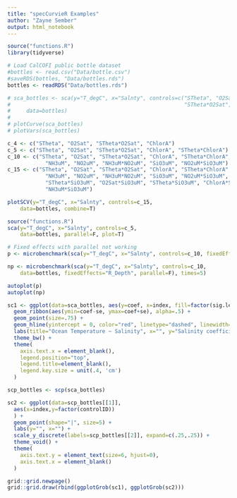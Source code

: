 ```yaml
---
title: "specCurvieR Examples"
author: "Zayne Sember"
output: html_notebook
---
```


```r
source("functions.R")
library(tidyverse)
```

```r
# Load CalCOFI public bottle dataset
#bottles <- read.csv("Data/bottle.csv")
#saveRDS(bottles, "Data/bottles.rds")
bottles <- readRDS("Data/bottles.rds")
```


```r
# sca_bottles <- sca(y="T_degC", x="Salnty", controls=c("STheta", "O2Sat", 
#                                                       "STheta*O2Sat", "ChlorA"),
#     data=bottles)
# 
# plotCurve(sca_bottles)
# plotVars(sca_bottles)

c_4 <- c("STheta", "O2Sat", "STheta*O2Sat", "ChlorA")
c_5 <- c("STheta", "O2Sat", "STheta*O2Sat", "ChlorA", "STheta*ChlorA")
c_10 <- c("STheta", "O2Sat", "STheta*O2Sat", "ChlorA", "STheta*ChlorA",
            "NH3uM", "NO2uM", "NH3uM*NO2uM", "SiO3uM", "NO2uM*SiO3uM")
c_15 <- c("STheta", "O2Sat", "STheta*O2Sat", "ChlorA", "STheta*ChlorA",
            "NH3uM", "NO2uM", "NH3uM*NO2uM", "SiO3uM", "NO2uM*SiO3uM",
            "STheta*SiO3uM", "O2Sat*SiO3uM", "STheta*SiO3uM", "ChlorA*SiO3uM",
            "NH3uM*SiO3uM")

plotSCV(y="T_degC", x="Salnty", controls=c_15,
    data=bottles, combine=T)
```

```r
source("functions.R")
sca(y="T_degC", x="Salnty", controls=c_5,
    data=bottles, parallel=F, plot=T)

# Fixed effects with parallel not working
p <- microbenchmark(sca(y="T_degC", x="Salnty", controls=c_10, fixedEffects="R_Depth", data=bottles, parallel=T, workers=4), times=5)

np <- microbenchmark(sca(y="T_degC", x="Salnty", controls=c_10,
    data=bottles, fixedEffects="R_Depth", parallel=F), times=5)

autoplot(p)
autoplot(np)

sc1 <- ggplot(data=sca_bottles, aes(y=coef, x=index, fill=factor(sig.level))) +
  geom_ribbon(aes(ymin=coef-se, ymax=coef+se), alpha=.5) +
  geom_point(size=.75) +
  geom_hline(yintercept = 0, color="red", linetype="dashed", linewidth=.75) +
  labs(title="Ocean Temperature ~ Salinity", x="", y="Salinity coefficient") +
  theme_bw() +
  theme(
    axis.text.x = element_blank(),
    legend.position="top",
    legend.title=element_blank(),
    legend.key.size = unit(.4, 'cm')
  )

scp_bottles <- scp(sca_bottles)

sc2 <- ggplot(data=scp_bottles[[1]],
  aes(x=index,y=factor(controlID))
  ) +
  geom_point(shape="|", size=5) +
  labs(y="", x="") +
  scale_y_discrete(labels=scp_bottles[[2]], expand=c(.25,.25)) +
  theme_void() +
  theme(
    axis.text.y = element_text(size=6, hjust=0),
    axis.text.x = element_blank()
  )

grid::grid.newpage()
grid::grid.draw(rbind(ggplotGrob(sc1), ggplotGrob(sc2)))
```

